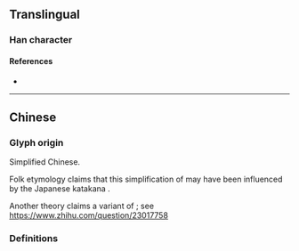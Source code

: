 {{also|衛|衞|𠀄|ヱ}}
{{character info/new}}
==Translingual==

===Han character===
{{Han char|rn=26|rad=卩|as=01|sn=3|four=|canj=SLM|ids=⿻𠃌丄}}

====References====
* {{Han ref|kx=0076.141|hdz=10050.040|uh=536B|ud=21355}}

----

==Chinese==

===Glyph origin===
Simplified Chinese.

Folk etymology claims that this simplification of {{l|zh|衛|tr=wèi}} may have been influenced by the Japanese katakana {{ja-r|ヱ}}.

Another theory claims a variant of {{zh-l|𫝀}}; see https://www.zhihu.com/question/23017758

===Definitions===
{{zh-see|衛}}